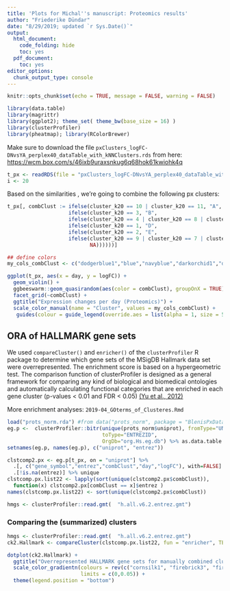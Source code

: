 ```yaml
---
title: 'Plots for Michal''s manuscript: Proteomics results'
author: "Friederike Dündar"
date: "8/29/2019; updated `r Sys.Date()`"
output:
  html_document:
    code_folding: hide
    toc: yes
  pdf_document:
    toc: yes
editor_options:
  chunk_output_type: console
---
```


```r
knitr::opts_chunk$set(echo = TRUE, message = FALSE, warning = FALSE)
```

```r
library(data.table)
library(magrittr)
library(ggplot2); theme_set( theme_bw(base_size = 16) )
library(clusterProfiler)
library(pheatmap); library(RColorBrewer)
```

Make sure to download the file `pxClusters_logFC-DNvsYA_perplex40_dataTable_with_kNNClusters.rds` from here: <https://wcm.box.com/s/46ixb9uraxsnkug6q68hok61kwiohk4q>

```r
t_px <- readRDS(file = "pxClusters_logFC-DNvsYA_perplex40_dataTable_with_kNNClusters.rds")
i <- 20
```

Based on the similarities , we're going to combine the following px clusters:

```r
t_px[, combClust := ifelse(cluster_k20 == 10 | cluster_k20 == 11, "A",
                    ifelse(cluster_k20 == 3, "B",
                    ifelse(cluster_k20 == 4 | cluster_k20 == 8 | cluster_k20 == 6, "C", 
                    ifelse(cluster_k20 == 1, "D",
                    ifelse(cluster_k20 == 2, "E",
                    ifelse(cluster_k20 == 9 | cluster_k20 == 7 | cluster_k20 == 5,"F", 
                           NA))))))]
```


```r
## define colors
my_cols_combClust <- c("dodgerblue1","blue","navyblue","darkorchid1","deeppink1","firebrick2","firebrick4")

ggplot(t_px, aes(x = day, y = logFC)) + 
  geom_violin() + 
  ggbeeswarm::geom_quasirandom(aes(color = combClust), groupOnX = TRUE) + 
  facet_grid(~combClust) +
  ggtitle("Expression changes per day (Proteomics)") +
  scale_color_manual(name = "Cluster", values = my_cols_combClust) +
   guides(colour = guide_legend(override.aes = list(alpha = 1, size = 5, shape = 15)))
```



## ORA of HALLMARK gene sets

We used `compareCluster()` and `enricher()` of the `clusterProfiler` R package to determine which gene sets of the MSigDB Hallmark data set were overrepresented.
The enrichment score is based on a hypergeometric test.
The comparison function of clusterProfiler is designed as a general framework for comparing any kind of biological and biomedical ontologies and automatically calculating functional categories that are enriched in each gene cluster (p-values < 0.01 and FDR < 0.05) [(Yu et al., 2012)](https://dx.doi.org/10.1089/omi.2011.0118)

More enrichment analyses: `2019-04_GOterms_of_Clusteres.Rmd`

```r
load("prots_norm.rda") #from data("prots_norm", package = "BlenisPxData")
eg.p <-  clusterProfiler::bitr(unique(prots_norm$uniprot), fromType="UNIPROT", 
                               toType="ENTREZID", 
                               OrgDb="org.Hs.eg.db") %>% as.data.table
setnames(eg.p, names(eg.p), c("uniprot", "entrez"))
```

```r
clstcomp2.px <- eg.p[t_px, on = "uniprot"] %>% 
  .[, c("gene_symbol","entrez","combClust","day","logFC"), with=FALSE] %>% 
  .[!is.na(entrez)] %>% unique
clstcomp.px.list22 <- lapply(sort(unique(clstcomp2.px$combClust)), 
  function(x) clstcomp2.px[combClust == x]$entrez )
names(clstcomp.px.list22) <- sort(unique(clstcomp2.px$combClust))
```

```r
hmgs <- clusterProfiler::read.gmt(  "h.all.v6.2.entrez.gmt")
```

### Comparing the (summarized) clusters

```r
hmgs <- clusterProfiler::read.gmt(  "h.all.v6.2.entrez.gmt")
ck2.Hallmark <- compareCluster(clstcomp.px.list22, fun = "enricher", TERM2GENE = hmgs,  universe = unique(eg.p$entrez))
```

```r
dotplot(ck2.Hallmark) + 
  ggtitle("Overrepresented HALLMARK gene sets for manually combined clusters") +
  scale_color_gradientn(colours = rev(c("cornsilk1", "firebrick3", "firebrick4")),
                        limits = c(0,0.05)) +
  theme(legend.position = "bottom")
```
